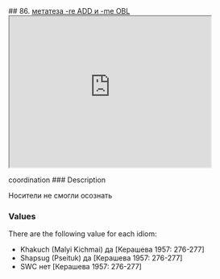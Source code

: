 ## 86. <a href =  'https://agricolamz.github.io/The_Circassian_Isoglosses_Database/86.html'>метатеза -re ADD и -me OBL</a><div class='box'><iframe src='https://agricolamz.github.io/The_Circassian_Isoglosses_Database/86.html' width = '400px' height = '300px'></iframe></div>coordination
### Description

Носители не смогли осознать

### Values
There are the following value for each idiom:

* Khakuch (Malyi Kichmai) да [Керашева 1957: 276-277] 
* Shapsug (Pseituk) да [Керашева 1957: 276-277] 
* SWC  нет [Керашева 1957: 276-277] 

